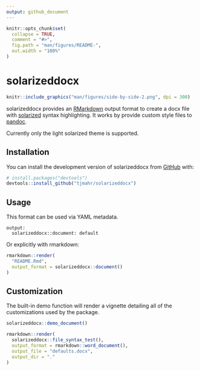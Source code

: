 ```yaml
---
output: github_document
---
```


<!-- README.md is generated from README.Rmd. Please edit that file -->

```r
knitr::opts_chunk$set(
  collapse = TRUE,
  comment = "#>",
  fig.path = "man/figures/README-",
  out.width = "100%"
)
```

# solarizeddocx

<!-- badges: start -->
<!-- badges: end -->


```r
knitr::include_graphics("man/figures/side-by-side-2.png", dpi = 300)
```

solarizeddocx provides an [RMarkdown](https://rmarkdown.rstudio.com/) output
format to create a docx file with
[solarized](https://github.com/altercation/solarized) syntax highlighting. It
works by provide custom style files to [pandoc](https://pandoc.org/MANUAL.html).

Currently only the light solarized theme is supported.


## Installation

You can install the development version of solarizeddocx from
[GitHub](https://github.com/) with:

``` r
# install.packages("devtools")
devtools::install_github("tjmahr/solarizeddocx")
```

## Usage

This format can be used via YAML metadata.

```
output: 
  solarizeddocx::document: default
```

Or explicitly with rmarkdown:

```r
rmarkdown::render(
  "README.Rmd", 
  output_format = solarizeddocx::document()
)
```

## Customization

The built-in demo function will render a vignette detailing all of the
customizations used by the package.

```r
solarizeddocx::demo_document()
```

```r
rmarkdown::render(
  solarizeddocx::file_syntax_test(), 
  output_format = rmarkdown::word_document(), 
  output_file = "defaults.docx", 
  output_dir = "."
)
```


